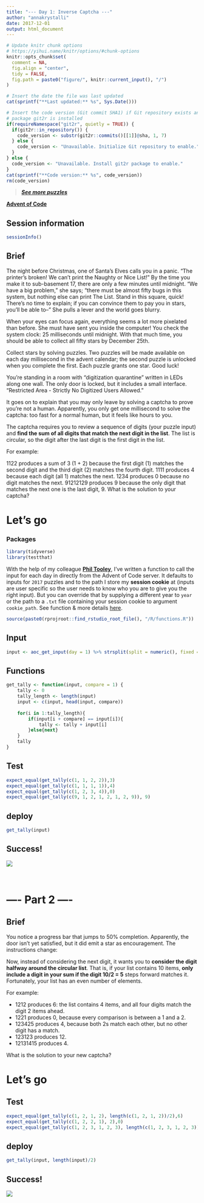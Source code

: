 ```yaml
---
title: "--- Day 1: Inverse Captcha ---"
author: "annakrystalli"
date: 2017-12-01
output: html_document
---
```


```r
# Update knitr chunk options
# https://yihui.name/knitr/options/#chunk-options
knitr::opts_chunk$set(
  comment = NA,
  fig.align = "center",
  tidy = FALSE,
  fig.path = paste0("figure/", knitr::current_input(), "/")
)
```

```r
# Insert the date the file was last updated
cat(sprintf("**Last updated:** %s", Sys.Date()))
```

```r
# Insert the code version (Git commit SHA1) if Git repository exists and R
# package git2r is installed
if(requireNamespace("git2r", quietly = TRUE)) {
  if(git2r::in_repository()) {
    code_version <- substr(git2r::commits()[[1]]@sha, 1, 7)
  } else {
    code_version <- "Unavailable. Initialize Git repository to enable."
  }
} else {
  code_version <- "Unavailable. Install git2r package to enable."
}
cat(sprintf("**Code version:** %s", code_version))
rm(code_version)
```

<!-- Add your analysis here -->

> [***See more puzzles***](http://annakrystalli.me/advent_of_code/)

[**Advent of Code**](https://adventofcode.com/2017/)


## Session information

<!-- Insert the session information into the document -->
```r
sessionInfo()
```


## Brief

The night before Christmas, one of Santa's Elves calls you in a panic. "The printer's broken! We can't print the Naughty or Nice List!" By the time you make it to sub-basement 17, there are only a few minutes until midnight. "We have a big problem," she says; "there must be almost fifty bugs in this system, but nothing else can print The List. Stand in this square, quick! There's no time to explain; if you can convince them to pay you in stars, you'll be able to--" She pulls a lever and the world goes blurry.

When your eyes can focus again, everything seems a lot more pixelated than before. She must have sent you inside the computer! You check the system clock: 25 milliseconds until midnight. With that much time, you should be able to collect all fifty stars by December 25th.

Collect stars by solving puzzles. Two puzzles will be made available on each day millisecond in the advent calendar; the second puzzle is unlocked when you complete the first. Each puzzle grants one star. Good luck!

You're standing in a room with "digitization quarantine" written in LEDs along one wall. The only door is locked, but it includes a small interface. "Restricted Area - Strictly No Digitized Users Allowed."

It goes on to explain that you may only leave by solving a captcha to prove you're not a human. Apparently, you only get one millisecond to solve the captcha: too fast for a normal human, but it feels like hours to you.

The captcha requires you to review a sequence of digits (your puzzle input) and **find the sum of all digits that match the next digit in the list**. The list is circular, so the digit after the last digit is the first digit in the list.

For example:

1122 produces a sum of 3 (1 + 2) because the first digit (1) matches the second digit and the third digit (2) matches the fourth digit.
1111 produces 4 because each digit (all 1) matches the next.
1234 produces 0 because no digit matches the next.
91212129 produces 9 because the only digit that matches the next one is the last digit, 9.
What is the solution to your captcha?

# Let's go

### Packages
```r
library(tidyverse)
library(testthat)
```

With the help of my colleague [**Phil Tooley**](https://twitter.com/acceleratedsci), I've written a function to call the input for each day in directly from the Advent of Code server. It defaults to inputs for `2017` puzzles and to the path I store my **session cookie** at (inputs are user specific so the user needs to know who you are to give you the right input). But you can override that by supplying a different year to `year` or the path to a `.txt` file containing your session cookie to argument `cookie_path`. See function & more details [here](https://github.com/annakrystalli/advent_of_code/blob/master/R/functions.R).

```r
source(paste0(rprojroot::find_rstudio_root_file(), "/R/functions.R"))
```


## Input

```r
input <- aoc_get_input(day = 1) %>% strsplit(split = numeric(), fixed = T) %>% unlist %>% as.numeric
```


## Functions
```r

get_tally <- function(input, compare = 1) {
    tally <- 0
    tally_length <- length(input)
    input <- c(input, head(input, compare))
    
    for(i in 1:tally_length){
        if(input[i + compare] == input[i]){
            tally <- tally + input[i]  
        }else{next}
    }
    tally
}

```

## Test
```r
expect_equal(get_tally(c(1, 1, 2, 2)),3)
expect_equal(get_tally(c(1, 1, 1, 1)),4)
expect_equal(get_tally(c(1, 2, 3, 4)),0)
expect_equal(get_tally(c(9, 1, 2, 1, 2, 1, 2, 9)), 9)
```

## deploy

```r
get_tally(input)
```


## Success!

![](../screenshots/Day1_1.png)

<br>

# ---- Part 2 ----


## Brief

You notice a progress bar that jumps to 50% completion. Apparently, the door isn't yet satisfied, but it did emit a star as encouragement. The instructions change:

Now, instead of considering the next digit, it wants you to **consider the digit halfway around the circular list**. That is, if your list contains 10 items, **only include a digit in your sum if the digit 10/2 = 5** steps forward matches it. Fortunately, your list has an even number of elements.

For example:

- 1212 produces 6: the list contains 4 items, and all four digits match the digit 2 items ahead.
- 1221 produces 0, because every comparison is between a 1 and a 2.
- 123425 produces 4, because both 2s match each other, but no other digit has a match.
- 123123 produces 12.
- 12131415 produces 4.

What is the solution to your new captcha?




# Let's go

## Test
```r
expect_equal(get_tally(c(1, 2, 1, 2), length(c(1, 2, 1, 2))/2),6)
expect_equal(get_tally(c(1, 2, 2, 1), 2),0)
expect_equal(get_tally(c(1, 2, 3, 1, 2, 3), length(c(1, 2, 3, 1, 2, 3))/2),12)
```

## deploy


```r
get_tally(input, length(input)/2)
```


## Success!

![](../screenshots/Day1_2.png)
